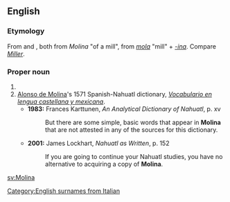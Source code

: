 ==English==
{{wikipedia}}
===Etymology===
From {{etyl|es}} and {{etyl|it}}, both from {{etyl|la}} ''Molina'' "of a mill", from ''[[mola]]'' "mill" + ''[[-ina]]''. Compare ''[[Miller]]''.

===Proper noun===
{{en-proper-noun}}

# {{surname|from=Spanish}}
# [[w:Alonso de Molina|Alonso de Molina]]'s 1571 Spanish-Nahuatl dictionary, ''[[w:Vocabulario en lengua castellana y mexicana|Vocabulario en lengua castellana y mexicana]]''.
#*'''1983:''' Frances Karttunen, ''An Analytical Dictionary of Nahuatl'', p. xv
#*:But there are some simple, basic words that appear in '''Molina''' that are not attested in any of the sources for this dictionary.
#*'''2001:''' James Lockhart, ''Nahuatl as Written'', p. 152
#*:If you are going to continue your Nahuatl studies, you have no alternative to acquiring a copy of '''Molina'''.

[[Category:English surnames from Italian]]

[[sv:Molina]]